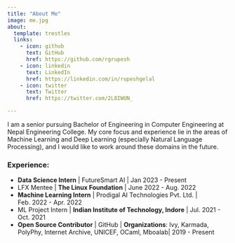 ```yaml
---
title: "About Me"
image: me.jpg
about:
  template: trestles
  links:
    - icon: github
      text: GitHub
      href: https://github.com/rgrupesh
    - icon: linkedin
      text: LinkedIn
      href: https://linkedin.com/in/rupeshgelal
    - icon: twitter
      text: Twitter
      href: https://twitter.com/2L8IWUN_

---
```


I am a senior pursuing Bachelor of Engineering in Computer Engineering at Nepal Engineering College. My core focus and experience lie in the areas of Machine Learning and Deep Learning (especially Natural Language Processing), and I would like to work around these domains in the future.

### Experience:
- **Data Science Intern** | FutureSmart AI | Jan 2023 - Present
- LFX Mentee | **The Linux Foundation** | June 2022 - Aug. 2022
- **Machine Learning Intern** | Prodigal AI Technologies Pvt. Ltd. | Feb. 2022 - Apr. 2022
- ML Project Intern | **Indian Institute of Technology, Indore** | Jul. 2021 - Oct. 2021
- **Open Source Contributor** | GitHub | **Organizations**: Ivy, Karmada, PolyPhy, Internet Archive, UNICEF, OCaml, Mboalab| 2019 - Present